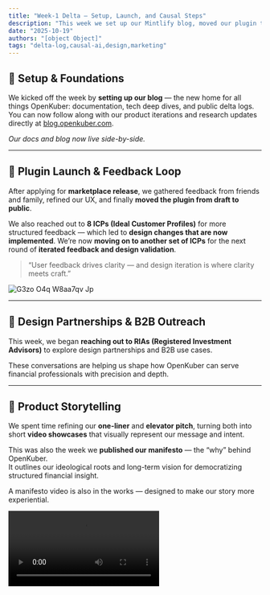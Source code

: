 ```yaml
---
title: "Week-1 Delta — Setup, Launch, and Causal Steps"
description: "This week we set up our Mintlify blog, moved our plugin to public release, and made progress on our causal AI pipeline."
date: "2025-10-19"
authors: "[object Object]"
tags: "delta-log,causal-ai,design,marketing"
---
```


## 🧱 Setup & Foundations

We kicked off the week by **setting up our blog** — the new home for all things OpenKuber: documentation, tech deep dives, and public delta logs.\
You can now follow along with our product iterations and research updates directly at [blog.openkuber.com](https://blog.openkuber.com).

_Our docs and blog now live side-by-side._

---

## 🚀 Plugin Launch & Feedback Loop

After applying for **marketplace release**, we gathered feedback from friends and family, refined our UX, and finally **moved the plugin from draft to public**.

We also reached out to **8 ICPs (Ideal Customer Profiles)** for more structured feedback — which led to **design changes that are now implemented**. We’re now **moving on to another set of ICPs** for the next round of **iterated feedback and design validation**.

> “User feedback drives clarity — and design iteration is where clarity meets craft.”

<Card title="OpenKuber Google Sheets™ Add-On" icon="file-excel" cta="checkout here">
  
</Card>

![G3zo O4q W8aa7qv Jp](/images/G3ZoO4qW8AA7qv_.jpg)

---

## 🤝 Design Partnerships & B2B Outreach

This week, we began **reaching out to RIAs (Registered Investment Advisors)** to explore design partnerships and B2B use cases.

These conversations are helping us shape how OpenKuber can serve financial professionals with precision and depth.

---

## 🎥 Product Storytelling

We spent time refining our **one-liner** and **elevator pitch**, turning both into short **video showcases** that visually represent our message and intent.

This was also the week we **published our manifesto** — the “why” behind OpenKuber.\
It outlines our ideological roots and long-term vision for democratizing structured financial insight.

A manifesto video is also in the works — designed to make our story more experiential.

<video controls className="w-full aspect-video rounded-xl" src="https://video.twimg.com/amplify_video/1979555108871401472/vid/avc1/1080x1080/25EZV5Dm6ogD5vEY.mp4?tag=21" />

<Card title="Our Manifesto" icon="sparkles" href="https://blog.openkuber.com/manifesto" cta="The Thesis of openkuber.com">
  
</Card>

---

## 🧠 Causal AI Development

We formalized our **Causal AI roadmap**, broken into three key steps:

1. **Data Preparation** — already implemented during plugin setup, now fine-tuned for causal discovery.
2. **Causal Discovery** — currently being polished and configured for tighter integration.

   ![Whats App Image2025 10 19at5 11 11PM Jpe](/images/WhatsAppImage2025-10-19at5.11.11PM.jpeg)
3. **Causal Inference** — in planning phase, being mapped out conceptually before implementation.

Each stage moves us closer to an interpretable intelligence layer that goes **beyond correlation — toward cause and effect.**

---

## 📈 Marketing & Early Reach

We ran a few **Twitter and YouTube experiments** to test early engagement and organic reach — and the numbers look promising.

The focus remains on authentic storytelling and community-driven feedback.

---

_Thanks for following along. Every week, we’ll share transparent updates as we build in public — step by step._

---

### 🔗 Follow Our Journey

- 🐦 Twitter: [@OpenKuber_Sxnk](https://x.com/OpenKuber_Sxnk)
- 📺 YouTube: [OpenKuber Channel](https://www.youtube.com/@OpenKuber)